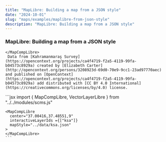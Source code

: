 ```yaml
---
title: "MapLibre: Building a map from a JSON style"
date: "2024-10-01"
slug: "maps/examples/maplibre-from-json-style"
description: "MapLibre: Building a map from a JSON style"
---
```



### MapLibre: Building a map from a JSON style

<div className="row mt-3 mb-5 border-top border-bottom py-3">
 <div className="col-6">
    <MapCompLibre 
      center="37.00416,37.48551,9"
      interactiveLayerIds={["ksa"]} 
      mapStyle="../data/ksa.json"
    >
      
    </MapCompLibre>
     Data from [Kahramanmaraş Survey](https://opencontext.org/projects/ca4f4719-f2a5-4119-99fa-b04573c8929a) created by [Elizabeth Carter](http://opencontext.org/persons/3208923d-69d0-70e9-9cc1-23ad97770aec) and published on [OpenContext](https://opencontext.org/projects/ca4f4719-f2a5-4119-99fa-b04573c8929a) add distributed with [CC BY 4.0 International](https://creativecommons.org/licenses/by/4.0) license.
  </div>
  <div className="col-6">
    ```jsx
    import {
        MapCompLibre,
        VectorLayerLibre
    } from "../../modules/scms.js"

    <MapCompLibre
      center="37.00416,37.48551,9"
      interactiveLayerIds ={["ksa"]}
      mapStyle="../data/ksa.json"
    >
    </MapCompLibre>
    ```

  </div>
</div>
